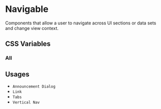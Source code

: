 
<Meta title="Documentation/Styles and Theming/Characteristics/Navigable" />

# Navigable

Components that allow a user to navigate across UI sections or data sets and change view context.

## CSS Variables

### All

<Canvas>
  <Story name="All">
    <DocGrid>
      <CursorBlock cursor="--uitk-navigable-cursor-hover" />
      <CursorBlock cursor="--uitk-navigable-cursor-active" />
      <CursorBlock cursor="--uitk-navigable-cursor-disabled" />
      <CursorBlock cursor="--uitk-navigable-cursor-edit" />
      <FontWeightBlock fontWeight="--uitk-navigable-fontWeight" />
      <FontWeightBlock fontWeight="--uitk-navigable-fontWeight-hover" />
      <FontWeightBlock fontWeight="--uitk-navigable-fontWeight-active" />
      <FontWeightBlock fontWeight="--uitk-navigable-fontWeight-edit" />
      <ColorBlock colorVar="--uitk-navigable-indicator-active" />
      <ColorBlock colorVar="--uitk-navigable-indicator-hover" />
      <ColorBlock colorVar="--uitk-navigable-background-medium" />
      <ColorBlock colorVar="--uitk-navigable-background-active-medium" />
      <ColorBlock colorVar="--uitk-navigable-background-hover-medium" />
      <ColorBlock colorVar="--uitk-navigable-background-low" />
      <ColorBlock colorVar="--uitk-navigable-background-active-low" />
      <ColorBlock colorVar="--uitk-navigable-background-hover-low" />
      <ColorBlock colorVar="--uitk-navigable-background-high" />
      <ColorBlock colorVar="--uitk-navigable-background-active-high" />
      <ColorBlock colorVar="--uitk-navigable-background-hover-high" />
    </DocGrid>
  </Story>
</Canvas>

## Usages

- `Announcement Dialog`
- `Link`
- `Tabs`
- `Vertical Nav`

